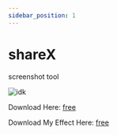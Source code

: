```yaml
---
sidebar_position: 1
---
```


# shareX

screenshot tool

![idk](2.png)

Download Here: [free](https://firebasestorage.googleapis.com/v0/b/frendacute.appspot.com/o/ShareX-15.0.0-setup.exe?alt=media&token=dbff0325-cfe8-4fa6-92fe-198a6a758f34)

Download My Effect Here: [free](https://firebasestorage.googleapis.com/v0/b/frendacute.appspot.com/o/necakco.sxie?alt=media&token=3787d4b4-44f9-4094-87b5-822a8288d8d8)

